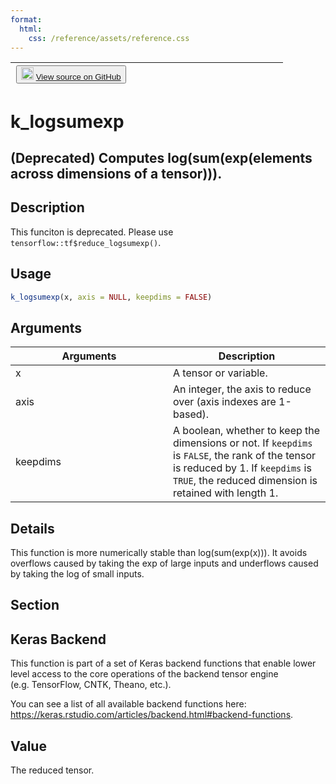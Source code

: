 ```yaml
---
format:
  html:
    css: /reference/assets/reference.css
---
```


| <button class="button"> ![](/reference/assets/GitHub-Mark-32px.png){width="20"} [View source on GitHub](https://github.com/rstudio/keras//blob/main/R/backend.R#L1618) </button> |
|:------------------------------:|:--------------------------------------:|

# k_logsumexp

## (Deprecated) Computes log(sum(exp(elements across dimensions of a tensor))).

## Description
This funciton is deprecated. Please use `tensorflow::tf$reduce_logsumexp()`. 


## Usage
```r
k_logsumexp(x, axis = NULL, keepdims = FALSE) 
```

## Arguments
|Arguments|Description|
|---|---|
| x | A tensor or variable. |
| axis | An integer, the axis to reduce over (axis indexes are 1-based). |
| keepdims | A boolean, whether to keep the dimensions or not. If `keepdims` is `FALSE`, the rank of the tensor is reduced by 1. If `keepdims` is `TRUE`, the reduced dimension is retained with length 1. |

## Details
This function is more numerically stable than log(sum(exp(x))). It avoids overflows caused by taking the exp of large inputs and underflows caused by taking the log of small inputs. 

## Section

## Keras Backend

This function is part of a set of Keras backend functions that enable lower level access to the core operations of the backend tensor engine (e.g. TensorFlow, CNTK, Theano, etc.). 

You can see a list of all available backend functions here: [https://keras.rstudio.com/articles/backend.html#backend-functions](https://keras.rstudio.com/articles/backend.html#backend-functions). 

## Value
The reduced tensor. 




